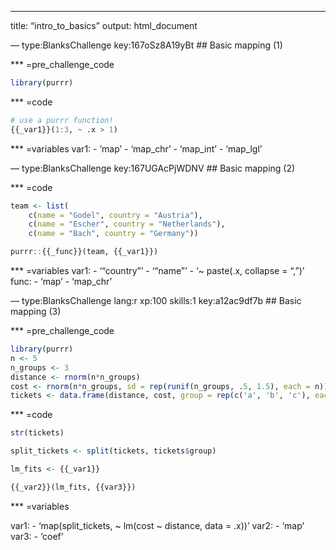 ---
title: "intro_to_basics"
output: html_document

--- type:BlanksChallenge key:167oSz8A19yBt
## Basic mapping (1)

*** =pre_challenge_code
```r
library(purrr)
```

*** =code
```r
# use a purrr function!
{{_var1}}(1:3, ~ .x > 1)
```

*** =variables
var1:
  - 'map'
  - 'map_chr'
  - 'map_int'
  - 'map_lgl'

--- type:BlanksChallenge key:167UGAcPjWDNV
## Basic mapping (2)

*** =code
```r
team <- list(
    c(name = "Godel", country = "Austria"),
    c(name = "Escher", country = "Netherlands"),
    c(name = "Bach", country = "Germany"))

purrr::{{_func}}(team, {{_var1}})
```

*** =variables
var1:
  - '"country"'
  - '"name"'
  - '~ paste(.x, collapse = ",")'
func:
  - 'map'
  - 'map_chr'

--- type:BlanksChallenge lang:r xp:100 skills:1 key:a12ac9df7b
## Basic mapping (3)

*** =pre_challenge_code
```r
library(purrr)
n <- 5
n_groups <- 3
distance <- rnorm(n*n_groups)
cost <- rnorm(n*n_groups, sd = rep(runif(n_groups, .5, 1.5), each = n))
tickets <- data.frame(distance, cost, group = rep(c('a', 'b', 'c'), each = n))
```

*** =code
```r
str(tickets)

split_tickets <- split(tickets, tickets$group)

lm_fits <- {{_var1}}

{{_var2}}(lm_fits, {{var3}})
```

*** =variables

var1:
  - 'map(split_tickets, ~ lm(cost ~ distance, data = .x))'
var2:
  - 'map'
var3:
  - 'coef'